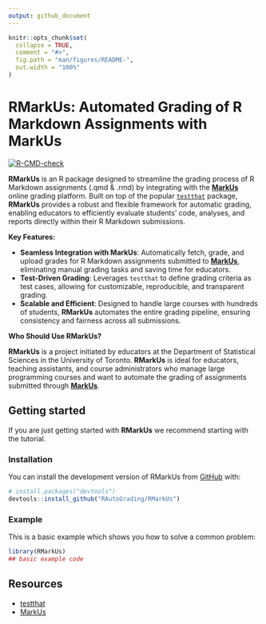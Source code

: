 ```yaml
---
output: github_document
---
```


<!-- README.md is generated from README.Rmd. Please edit that file -->

```r
knitr::opts_chunk$set(
  collapse = TRUE,
  comment = "#>",
  fig.path = "man/figures/README-",
  out.width = "100%"
)
```

# RMarkUs: Automated Grading of R Markdown Assignments with MarkUs

<!-- badges: start -->

[![R-CMD-check](https://github.com/siqi-zheng/RMarkUs/actions/workflows/check-release.yaml/badge.svg)](https://github.com/siqi-zheng/RMarkUs/actions/workflows/check-release.yaml)

<!-- badges: end -->

**RMarkUs** is an R package designed to streamline the grading process of R Markdown assignments (.qmd & .rmd) by integrating with the [**MarkUs**](https://github.com/MarkUsProject/Markus) online grading platform. Built on top of the popular [`testthat`](https://testthat.r-lib.org/) package, **RMarkUs** provides a robust and flexible framework for automatic grading, enabling educators to efficiently evaluate students' code, analyses, and reports directly within their R Markdown submissions.

**Key Features:**

-   **Seamless Integration with MarkUs**: Automatically fetch, grade, and upload grades for R Markdown assignments submitted to [**MarkUs**](https://github.com/MarkUsProject/Markus), eliminating manual grading tasks and saving time for educators.
-   **Test-Driven Grading**: Leverages `testthat` to define grading criteria as test cases, allowing for customizable, reproducible, and transparent grading.
-   **Scalable and Efficient**: Designed to handle large courses with hundreds of students, **RMarkUs** automates the entire grading pipeline, ensuring consistency and fairness across all submissions.

**Who Should Use RMarkUs?**

**RMarkUs** is a project initiated by educators at the Department of Statistical Sciences in the University of Toronto. **RMarkUs** is ideal for educators, teaching assistants, and course administrators who manage large programming courses and want to automate the grading of assignments submitted through [**MarkUs**](https://github.com/MarkUsProject/Markus).

## Getting started

If you are just getting started with **RMarkUs** we recommend starting with the tutorial.

### Installation

You can install the development version of RMarkUs from [GitHub](https://github.com/) with:

``` r
# install.packages("devtools")
devtools::install_github("RAutoGrading/RMarkUs")
```

### Example

This is a basic example which shows you how to solve a common problem:

```r
library(RMarkUs)
## basic example code
```

## Resources

-   [testthat](https://testthat.r-lib.org/)
-   [MarkUs](https://github.com/MarkUsProject/Markus)
